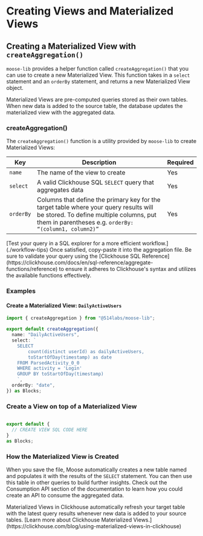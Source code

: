 
# Creating Views and Materialized Views

## Creating a Materialized View with `createAggregation()`

`moose-lib` provides a helper function called `createAggregation()` that you can use to create a new Materialized View. This function takes in a `select` statement and an `orderBy` statement, and returns a new Materialized View object.

<Callout type="info" emoji="💡">
  Materialized Views are pre-computed queries stored as their own tables. When
  new data is added to the source table, the database updates the materialized
  view with the aggregated data.
</Callout>

### createAggregation()

The `createAggregation()` function is a utility provided by `moose-lib` to create Materialized Views:

| Key       | Description                                                                                                                                                                                | Required |
| --------- | ------------------------------------------------------------------------------------------------------------------------------------------------------------------------------------------ | -------- |
| `name`    | The name of the view to create                                                                                                                                                             | Yes      |
| `select`  | A valid Clickhouse SQL `SELECT` query that aggregates data                                                                                                                                 | Yes      |
| `orderBy` | Columns that define the primary key for the target table where your query results will be stored. To define multiple columns, put them in parentheses e.g. `orderBy: “(column1, column2)”` | Yes      |

<Callout type="info" emoji="💡">
  [Test your query in a SQL explorer for a more efficient
  workflow.](./workflow-tips) Once satisfied, copy-paste it into the aggregation
  file. Be sure to validate your query using the [Clickhouse SQL
  Reference](https://clickhouse.com/docs/en/sql-reference/aggregate-functions/reference)
  to ensure it adheres to Clickhouse's syntax and utilizes the available
  functions effectively.
</Callout>

### Examples

#### Create a Materialized View: `DailyActiveUsers`

```ts filename="blocks/DailyActiveUsers.ts" copy
import { createAggregation } from "@514labs/moose-lib";

export default createAggregation({
  name: "DailyActiveUsers",
  select: ` 
    SELECT 
        count(distinct userId) as dailyActiveUsers,
        toStartOfDay(timestamp) as date
    FROM ParsedActivity_0_0
    WHERE activity = 'Login' 
    GROUP BY toStartOfDay(timestamp)
    `,
  orderBy: "date",
}) as Blocks;
```

### Create a View on top of a Materialized View

```ts filename="blocks/DailyActiveUsers.ts" copy

export default {
  // CREATE VIEW SQL CODE HERE
}
as Blocks;
```

### How the Materialized View is Created

When you save the file, Moose automatically creates a new table named and populates it with the results of the `SELECT` statement. You can then use this table in other queries to build further insights. Check out the Consumption API section of the documentation to learn how you could create an API to consume the aggregated data.

<Callout type="info" emoji="💡">
  Materialized Views in Clickhouse automatically refresh your target table with
  the latest query results whenever new data is added to your source tables.
  [Learn more about Clickhouse Materialized
  Views.](https://clickhouse.com/blog/using-materialized-views-in-clickhouse)
</Callout>
